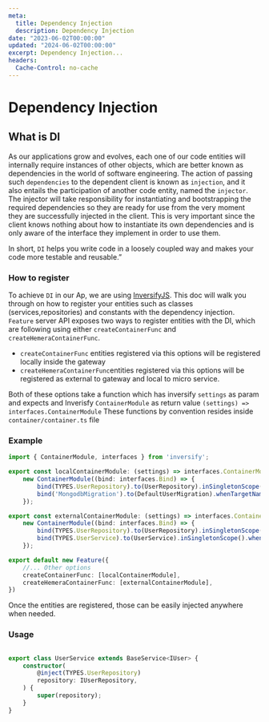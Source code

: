 ```yaml
---
meta:
  title: Dependency Injection
  description: Dependency Injection
date: "2023-06-02T00:00:00"
updated: "2024-06-02T00:00:00"
excerpt: Dependency Injection...
headers:
  Cache-Control: no-cache
---
```


# Dependency Injection

## What is DI

As our applications grow and evolves, each one of our code entities will internally require instances of other objects,
which are better known as dependencies
in the world of software engineering. The action of passing such `dependencies` to the dependent client is known
as `injection`, and it also entails the participation
of another code entity, named the `injector`. The injector will take responsibility for instantiating and bootstrapping
the required dependencies so they are ready for
use from the very moment they are successfully injected in the client. This is very important since the client knows
nothing about how to instantiate its own dependencies
and is only aware of the interface they implement in order to use them.

In short, `DI` helps you write code in a loosely coupled way and makes your code more testable and reusable.”

### How to register

To achieve `DI` in our Ap, we are using [InversifyJS](https://inversify.io/). This doc will walk you through on how to
register your entities such
as classes (services,repositories) and constants with the dependency injection.
`Feature` server API exposes two ways to register entities with the DI, which are following using
either `createContainerFunc` and `createHemeraContainerFunc`.

- `createContainerFunc` entities registered via this options will be registered locally inside the gateway
- `createHemeraContainerFunc`entities registered via this options will be registered as external to gateway and local to
  micro service.

Both of these options take a function which has inversify `settings` as param and expects and
Inverisfy `ContainerModule` as return value `(settings) => interfaces.ContainerModule`
These functions by convention resides inside `container/container.ts` file

### Example

```typescript
import { ContainerModule, interfaces } from 'inversify';

export const localContainerModule: (settings) => interfaces.ContainerModule = () =>
    new ContainerModule((bind: interfaces.Bind) => {
        bind(TYPES.UserRepository).to(UserRepository).inSingletonScope().whenTargetIsDefault();
        bind('MongodbMigration').to(DefaultUserMigration).whenTargetNamed(DefaultUserMigration.name);
    });

export const externalContainerModule: (settings) => interfaces.ContainerModule = () =>
    new ContainerModule((bind: interfaces.Bind) => {
        bind(TYPES.UserRepository).to(UserRepository).inSingletonScope().whenTargetIsDefault();
        bind(TYPES.UserService).to(UserService).inSingletonScope().whenTargetIsDefault();
    });

export default new Feature({
    //... Other options
    createContainerFunc: [localContainerModule],
    createHemeraContainerFunc: [externalContainerModule],
})

```

Once the entities are registered, those can be easily injected anywhere when needed.

### Usage

```typescript

export class UserService extends BaseService<IUser> {
    constructor(
        @inject(TYPES.UserRepository)
        repository: IUserRepository,
    ) {
        super(repository);
    }
}

```

